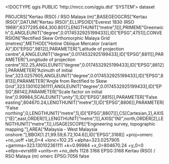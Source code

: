 <!DOCTYPE qgis PUBLIC 'http://mrcc.com/qgis.dtd' 'SYSTEM'>
<qgis version="3.22.9-Bia?owie?a">
  <identifier></identifier>
  <parentidentifier></parentidentifier>
  <language></language>
  <type>dataset</type>
  <title></title>
  <abstract></abstract>
  <contact>
    <name></name>
    <organization></organization>
    <position></position>
    <voice></voice>
    <fax></fax>
    <email></email>
    <role></role>
  </contact>
  <links/>
  <fees></fees>
  <encoding></encoding>
  <crs>
    <spatialrefsys>
      <wkt>PROJCRS["Kertau (RSO) / RSO Malaya (m)",BASEGEOGCRS["Kertau (RSO)",DATUM["Kertau (RSO)",ELLIPSOID["Everest 1830 (RSO 1969)",6377295.664,300.8017,LENGTHUNIT["metre",1]]],PRIMEM["Greenwich",0,ANGLEUNIT["degree",0.0174532925199433]],ID["EPSG",4751]],CONVERSION["Rectified Skew Orthomorphic Malaya Grid (metres)",METHOD["Hotine Oblique Mercator (variant A)",ID["EPSG",9812]],PARAMETER["Latitude of projection centre",4,ANGLEUNIT["degree",0.0174532925199433],ID["EPSG",8811]],PARAMETER["Longitude of projection centre",102.25,ANGLEUNIT["degree",0.0174532925199433],ID["EPSG",8812]],PARAMETER["Azimuth of initial line",323.0257905,ANGLEUNIT["degree",0.0174532925199433],ID["EPSG",8813]],PARAMETER["Angle from Rectified to Skew Grid",323.130102361111,ANGLEUNIT["degree",0.0174532925199433],ID["EPSG",8814]],PARAMETER["Scale factor on initial line",0.99984,SCALEUNIT["unity",1],ID["EPSG",8815]],PARAMETER["False easting",804670.24,LENGTHUNIT["metre",1],ID["EPSG",8806]],PARAMETER["False northing",0,LENGTHUNIT["metre",1],ID["EPSG",8807]]],CS[Cartesian,2],AXIS["(E)",east,ORDER[1],LENGTHUNIT["metre",1]],AXIS["(N)",north,ORDER[2],LENGTHUNIT["metre",1]],USAGE[SCOPE["Engineering survey, topographic mapping."],AREA["Malaysia - West Malaysia onshore."],BBOX[1.21,99.59,6.72,104.6]],ID["EPSG",3168]]</wkt>
      <proj4>+proj=omerc +no_uoff +lat_0=4 +lonc=102.25 +alpha=323.0257905 +gamma=323.130102361111 +k=0.99984 +x_0=804670.24 +y_0=0 +ellps=evrst69 +units=m +no_defs</proj4>
      <srsid>1128</srsid>
      <srid>3168</srid>
      <authid>EPSG:3168</authid>
      <description>Kertau (RSO) / RSO Malaya (m)</description>
      <projectionacronym>omerc</projectionacronym>
      <ellipsoidacronym>EPSG:7056</ellipsoidacronym>
      <geographicflag>false</geographicflag>
    </spatialrefsys>
  </crs>
  <extent>
    <spatial minz="0" crs="EPSG:3168" maxz="0" maxx="0" minx="0" miny="0" maxy="0" dimensions="2"/>
    <temporal>
      <period>
        <start></start>
        <end></end>
      </period>
    </temporal>
  </extent>
</qgis>
